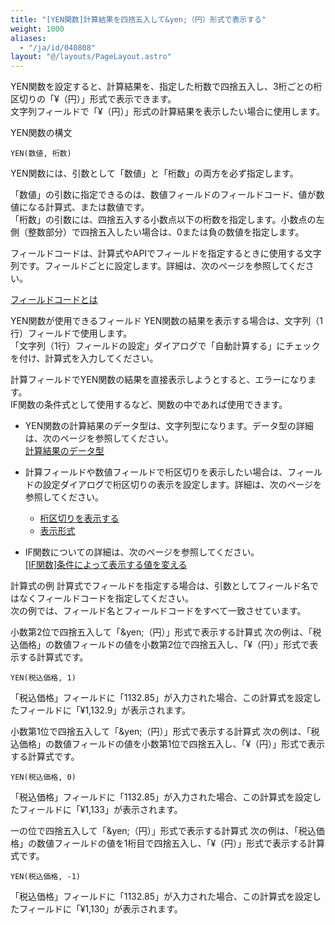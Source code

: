 ```yaml
---
title: "[YEN関数]計算結果を四捨五入して&yen;（円）形式で表示する"
weight: 1000
aliases:
  - "/ja/id/040808"
layout: "@/layouts/PageLayout.astro"
---
```




YEN関数を設定すると、計算結果を、指定した桁数で四捨五入し、3桁ごとの桁区切りの「&yen;（円）」形式で表示できます。  
文字列フィールドで「&yen;（円）」形式の計算結果を表示したい場合に使用します。

<Heading id="autocalc_yen_function_10">YEN関数の構文</Heading>
```plaintext {copy=true}
YEN(数値, 桁数)

```

YEN関数には、引数として「数値」と「桁数」の両方を必ず指定します。

「数値」の引数に指定できるのは、数値フィールドのフィールドコード、値が数値になる計算式、または数値です。  
「桁数」の引数には、四捨五入する小数点以下の桁数を指定します。小数点の左側（整数部分）で四捨五入したい場合は、0または負の数値を指定します。

<Note>


フィールドコードは、計算式やAPIでフィールドを指定するときに使用する文字列です。フィールドごとに設定します。詳細は、次のページを参照してください。  

[フィールドコードとは](/k/ja/id/040504.html)


</Note>

<Heading id="autocalc_yen_function_20">YEN関数が使用できるフィールド</Heading>
YEN関数の結果を表示する場合は、文字列（1行）フィールドで使用します。  
「文字列（1行）フィールドの設定」ダイアログで「自動計算する」にチェックを付け、計算式を入力してください。

計算フィールドでYEN関数の結果を直接表示しようとすると、エラーになります。  
IF関数の条件式として使用するなど、関数の中であれば使用できます。

<Note>


* YEN関数の計算結果のデータ型は、文字列型になります。データ型の詳細は、次のページを参照してください。  
  [計算結果のデータ型](/k/ja/id/040500.html#autocalc_calculation_type_20)

* 計算フィールドや数値フィールドで桁区切りを表示したい場合は、フィールドの設定ダイアログで桁区切りの表示を設定します。詳細は、次のページを参照してください。
  * [桁区切りを表示する](/k/ja/id/040534.html#form_parts_number_2030)
  * [表示形式](/k/ja/id/040517.html#form_parts_calculated_2040)

* IF関数についての詳細は、次のページを参照してください。  
  [[IF関数]条件によって表示する値を変える](/k/ja/id/040505.html)


</Note>

<Heading id="autocalc_yen_function_30">計算式の例</Heading>
計算式でフィールドを指定する場合は、引数としてフィールド名ではなくフィールドコードを指定してください。  
次の例では、フィールド名とフィールドコードをすべて一致させています。

<Heading level={3} id="autocalc_yen_function_3010">小数第2位で四捨五入して「&amp;yen;（円）」形式で表示する計算式</Heading>
次の例は、「税込価格」の数値フィールドの値を小数第2位で四捨五入し、「&yen;（円）」形式で表示する計算式です。

```plaintext {copy=true}
YEN(税込価格, 1)

```

「税込価格」フィールドに「1132.85」が入力された場合、この計算式を設定したフィールドに「&yen;1,132.9」が表示されます。

<Heading level={3} id="autocalc_yen_function_3020">小数第1位で四捨五入して「&amp;yen;（円）」形式で表示する計算式</Heading>
次の例は、「税込価格」の数値フィールドの値を小数第1位で四捨五入し、「&yen;（円）」形式で表示する計算式です。

```plaintext {copy=true}
YEN(税込価格, 0)

```

「税込価格」フィールドに「1132.85」が入力された場合、この計算式を設定したフィールドに「&yen;1,133」が表示されます。

<Heading level={3} id="autocalc_yen_function_3030">一の位で四捨五入して「&amp;yen;（円）」形式で表示する計算式</Heading>
次の例は、「税込価格」の数値フィールドの値を1桁目で四捨五入し、「&yen;（円）」形式で表示する計算式です。

```plaintext {copy=true}
YEN(税込価格, -1)

```

「税込価格」フィールドに「1132.85」が入力された場合、この計算式を設定したフィールドに「&yen;1,130」が表示されます。
